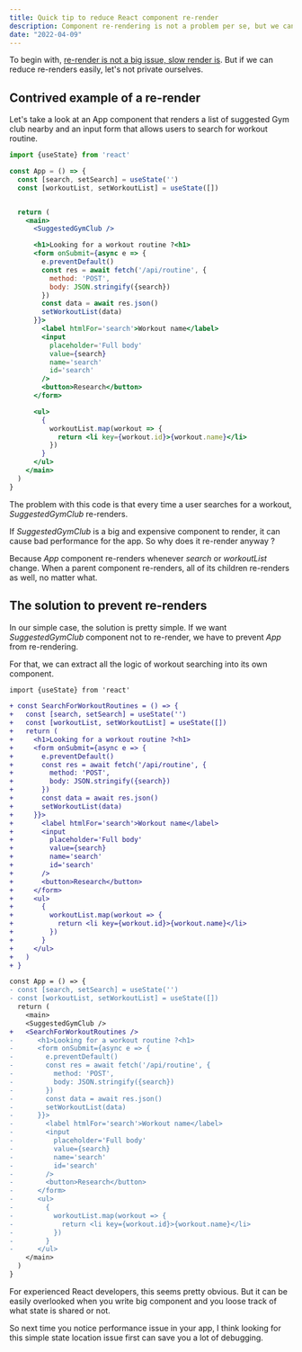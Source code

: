 ```yaml
---
title: Quick tip to reduce React component re-render
description: Component re-rendering is not a problem per se, but we can easily avoid it in some cases
date: "2022-04-09"
---
```


To begin with, [re-render is not a big issue, slow render is](https://kentcdodds.com/blog/fix-the-slow-render-before-you-fix-the-re-render). But if we can reduce re-renders easily, let's not private ourselves.

## Contrived example of a re-render

Let's take a look at an App component that renders a list of suggested Gym club nearby and an input form that allows users to search for workout routine.

```jsx
import {useState} from 'react'

const App = () => {
  const [search, setSearch] = useState('')
  const [workoutList, setWorkoutList] = useState([])


  return (
    <main>
      <SuggestedGymClub />

      <h1>Looking for a workout routine ?<h1>
      <form onSubmit={async e => {
        e.preventDefault()
        const res = await fetch('/api/routine', {
          method: 'POST',
          body: JSON.stringify({search})
        })
        const data = await res.json()
        setWorkoutList(data)
      }}>
        <label htmlFor='search'>Workout name</label>
        <input
          placeholder='Full body'
          value={search}
          name='search'
          id='search'
        />
        <button>Research</button>
      </form>

      <ul>
        {
          workoutList.map(workout => {
            return <li key={workout.id}>{workout.name}</li>
          })
        }
      </ul>
    </main>
  )
}
```

The problem with this code is that every time a user searches for a workout, _SuggestedGymClub_ re-renders.

If _SuggestedGymClub_ is a big and expensive component to render, it can cause bad performance for the app. So why does it re-render anyway ?

Because _App_ component re-renders whenever _search_ or _workoutList_ change. When a parent component re-renders, all of its children re-renders as well, no matter what.

## The solution to prevent re-renders

In our simple case, the solution is pretty simple. If we want _SuggestedGymClub_ component not to re-render, we have to prevent _App_ from re-rendering.

For that, we can extract all the logic of workout searching into its own component.

```diff
import {useState} from 'react'

+ const SearchForWorkoutRoutines = () => {
+   const [search, setSearch] = useState('')
+   const [workoutList, setWorkoutList] = useState([])
+   return (
+     <h1>Looking for a workout routine ?<h1>
+     <form onSubmit={async e => {
+       e.preventDefault()
+       const res = await fetch('/api/routine', {
+         method: 'POST',
+         body: JSON.stringify({search})
+       })
+       const data = await res.json()
+       setWorkoutList(data)
+     }}>
+       <label htmlFor='search'>Workout name</label>
+       <input
+         placeholder='Full body'
+         value={search}
+         name='search'
+         id='search'
+       />
+       <button>Research</button>
+     </form>
+     <ul>
+       {
+         workoutList.map(workout => {
+           return <li key={workout.id}>{workout.name}</li>
+         })
+       }
+     </ul>
+   )
+ }

const App = () => {
- const [search, setSearch] = useState('')
- const [workoutList, setWorkoutList] = useState([])
  return (
    <main>
    <SuggestedGymClub />
+   <SearchForWorkoutRoutines />
-      <h1>Looking for a workout routine ?<h1>
-      <form onSubmit={async e => {
-        e.preventDefault()
-        const res = await fetch('/api/routine', {
-          method: 'POST',
-          body: JSON.stringify({search})
-        })
-        const data = await res.json()
-        setWorkoutList(data)
-      }}>
-        <label htmlFor='search'>Workout name</label>
-        <input
-          placeholder='Full body'
-          value={search}
-          name='search'
-          id='search'
-        />
-        <button>Research</button>
-      </form>
-      <ul>
-        {
-          workoutList.map(workout => {
-            return <li key={workout.id}>{workout.name}</li>
-          })
-        }
-      </ul>
    </main>
  )
}
```

For experienced React developers, this seems pretty obvious. But it can be easily overlooked when you write big component and you loose track of what state is shared or not.

So next time you notice performance issue in your app, I think looking for this simple state location issue first can save you a lot of debugging.
